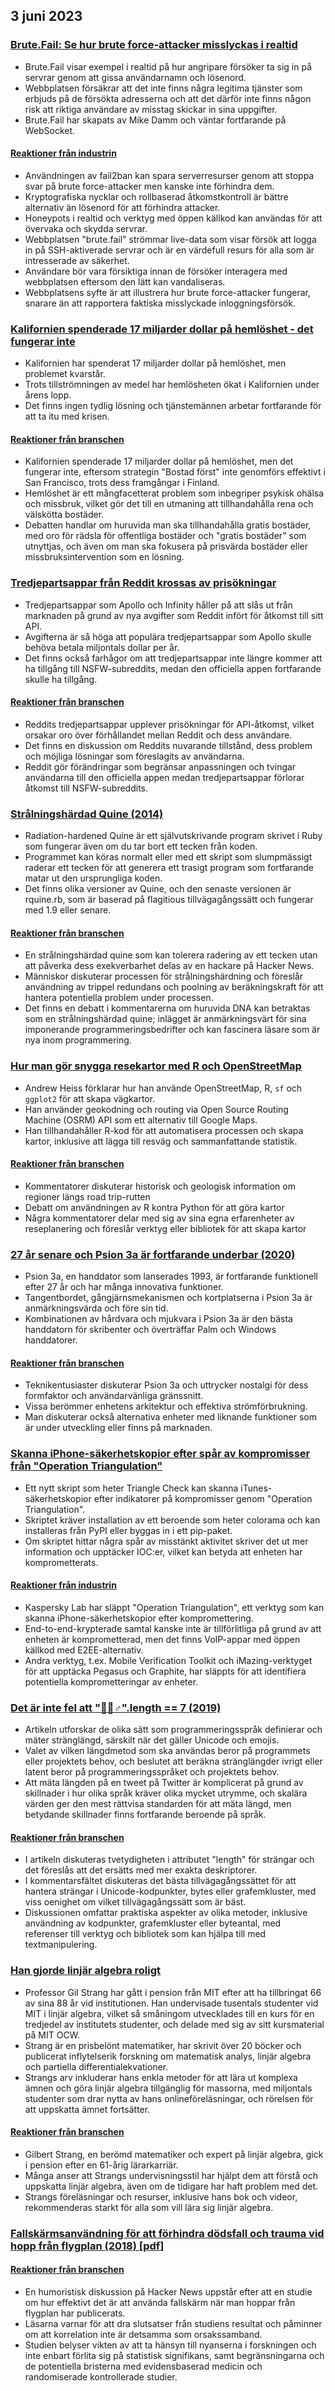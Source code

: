 

<CallToAction />

<Steps>

## 3 juni 2023

### [Brute.Fail: Se hur brute force-attacker misslyckas i realtid](https://brute.fail/)

- Brute.Fail visar exempel i realtid på hur angripare försöker ta sig in på servrar genom att gissa användarnamn och lösenord.
- Webbplatsen försäkrar att det inte finns några legitima tjänster som erbjuds på de försökta adresserna och att det därför inte finns någon risk att riktiga användare av misstag skickar in sina uppgifter.
- Brute.Fail har skapats av Mike Damm och väntar fortfarande på WebSocket.

#### [Reaktioner från industrin](http://news.ycombinator.com/item?id=36169954)

- Användningen av fail2ban kan spara serverresurser genom att stoppa svar på brute force-attacker men kanske inte förhindra dem.
- Kryptografiska nycklar och rollbaserad åtkomstkontroll är bättre alternativ än lösenord för att förhindra attacker.
- Honeypots i realtid och verktyg med öppen källkod kan användas för att övervaka och skydda servrar.
- Webbplatsen "brute.fail" strömmar live-data som visar försök att logga in på SSH-aktiverade servrar och är en värdefull resurs för alla som är intresserade av säkerhet.
- Användare bör vara försiktiga innan de försöker interagera med webbplatsen eftersom den lätt kan vandaliseras.
- Webbplatsens syfte är att illustrera hur brute force-attacker fungerar, snarare än att rapportera faktiska misslyckade inloggningsförsök.

### [Kalifornien spenderade 17 miljarder dollar på hemlöshet - det fungerar inte](https://www.wsj.com/articles/california-homeless-population-oakland-wood-street-encampment-78d42cc3)

- Kalifornien har spenderat 17 miljarder dollar på hemlöshet, men problemet kvarstår.
- Trots tillströmningen av medel har hemlösheten ökat i Kalifornien under årens lopp.
- Det finns ingen tydlig lösning och tjänstemännen arbetar fortfarande för att ta itu med krisen.

#### [Reaktioner från branschen](http://news.ycombinator.com/item?id=36162154)

- Kalifornien spenderade 17 miljarder dollar på hemlöshet, men det fungerar inte, eftersom strategin "Bostad först" inte genomförs effektivt i San Francisco, trots dess framgångar i Finland.
- Hemlöshet är ett mångfacetterat problem som inbegriper psykisk ohälsa och missbruk, vilket gör det till en utmaning att tillhandahålla rena och välskötta bostäder.
- Debatten handlar om huruvida man ska tillhandahålla gratis bostäder, med oro för rädsla för offentliga bostäder och "gratis bostäder" som utnyttjas, och även om man ska fokusera på prisvärda bostäder eller missbruksintervention som en lösning.

### [Tredjepartsappar från Reddit krossas av prisökningar](https://kotaku.com/reddit-third-party-3rd-apps-pricing-crush-ios-android-1850493992)

- Tredjepartsappar som Apollo och Infinity håller på att slås ut från marknaden på grund av nya avgifter som Reddit infört för åtkomst till sitt API.
- Avgifterna är så höga att populära tredjepartsappar som Apollo skulle behöva betala miljontals dollar per år.
- Det finns också farhågor om att tredjepartsappar inte längre kommer att ha tillgång till NSFW-subreddits, medan den officiella appen fortfarande skulle ha tillgång.

#### [Reaktioner från branschen](http://news.ycombinator.com/item?id=36162235)

- Reddits tredjepartsappar upplever prisökningar för API-åtkomst, vilket orsakar oro över förhållandet mellan Reddit och dess användare.
- Det finns en diskussion om Reddits nuvarande tillstånd, dess problem och möjliga lösningar som föreslagits av användarna.
- Reddit gör förändringar som begränsar anpassningen och tvingar användarna till den officiella appen medan tredjepartsappar förlorar åtkomst till NSFW-subreddits.

### [Strålningshärdad Quine (2014)](https://github.com/mame/radiation-hardened-quine)

- Radiation-hardened Quine är ett självutskrivande program skrivet i Ruby som fungerar även om du tar bort ett tecken från koden.
- Programmet kan köras normalt eller med ett skript som slumpmässigt raderar ett tecken för att generera ett trasigt program som fortfarande matar ut den ursprungliga koden.
- Det finns olika versioner av Quine, och den senaste versionen är rquine.rb, som är baserad på flagitious tillvägagångssätt och fungerar med 1.9 eller senare.

#### [Reaktioner från branschen](http://news.ycombinator.com/item?id=36162164)

- En strålningshärdad quine som kan tolerera radering av ett tecken utan att påverka dess exekverbarhet delas av en hackare på Hacker News.
- Människor diskuterar processen för strålningshärdning och föreslår användning av trippel redundans och poolning av beräkningskraft för att hantera potentiella problem under processen.
- Det finns en debatt i kommentarerna om huruvida DNA kan betraktas som en strålningshärdad quine; inlägget är anmärkningsvärt för sina imponerande programmeringsbedrifter och kan fascinera läsare som är nya inom programmering.

### [Hur man gör snygga resekartor med R och OpenStreetMap](https://www.andrewheiss.com/blog/2023/06/01/geocoding-routing-openstreetmap-r/)

- Andrew Heiss förklarar hur han använde OpenStreetMap, R, `sf` och `ggplot2` för att skapa vägkartor.
- Han använder geokodning och routing via Open Source Routing Machine (OSRM) API som ett alternativ till Google Maps.
- Han tillhandahåller R-kod för att automatisera processen och skapa kartor, inklusive att lägga till resväg och sammanfattande statistik.

#### [Reaktioner från branschen](http://news.ycombinator.com/item?id=36159864)

- Kommentatorer diskuterar historisk och geologisk information om regioner längs road trip-rutten
- Debatt om användningen av R kontra Python för att göra kartor
- Några kommentatorer delar med sig av sina egna erfarenheter av reseplanering och föreslår verktyg eller bibliotek för att skapa kartor

### [27 år senare och Psion 3a är fortfarande underbar (2020)](https://mcgst.com/2020/12/01/27-years-later-and-the-psion-3a-is-still-wonderful/)

- Psion 3a, en handdator som lanserades 1993, är fortfarande funktionell efter 27 år och har många innovativa funktioner.
- Tangentbordet, gångjärnsmekanismen och kortplatserna i Psion 3a är anmärkningsvärda och före sin tid.
- Kombinationen av hårdvara och mjukvara i Psion 3a är den bästa handdatorn för skribenter och överträffar Palm och Windows handdatorer.

#### [Reaktioner från branschen](http://news.ycombinator.com/item?id=36162265)

- Teknikentusiaster diskuterar Psion 3a och uttrycker nostalgi för dess formfaktor och användarvänliga gränssnitt.
- Vissa berömmer enhetens arkitektur och effektiva strömförbrukning.
- Man diskuterar också alternativa enheter med liknande funktioner som är under utveckling eller finns på marknaden.

### [Skanna iPhone-säkerhetskopior efter spår av kompromisser från "Operation Triangulation"](https://github.com/KasperskyLab/triangle_check)

- Ett nytt skript som heter Triangle Check kan skanna iTunes-säkerhetskopior efter indikatorer på kompromisser genom "Operation Triangulation".
- Skriptet kräver installation av ett beroende som heter colorama och kan installeras från PyPI eller byggas in i ett pip-paket.
- Om skriptet hittar några spår av misstänkt aktivitet skriver det ut mer information och upptäcker IOC:er, vilket kan betyda att enheten har komprometterats.

#### [Reaktioner från industrin](http://news.ycombinator.com/item?id=36164340)

- Kaspersky Lab har släppt "Operation Triangulation", ett verktyg som kan skanna iPhone-säkerhetskopior efter kompromettering.
- End-to-end-krypterade samtal kanske inte är tillförlitliga på grund av att enheten är komprometterad, men det finns VoIP-appar med öppen källkod med E2EE-alternativ.
- Andra verktyg, t.ex. Mobile Verification Toolkit och iMazing-verktyget för att upptäcka Pegasus och Graphite, har släppts för att identifiera potentiella komprometteringar av enheter.

### [Det är inte fel att "🤦🏼♂".length == 7 (2019)](https://hsivonen.fi/string-length/)

- Artikeln utforskar de olika sätt som programmeringsspråk definierar och mäter stränglängd, särskilt när det gäller Unicode och emojis.
- Valet av vilken längdmetod som ska användas beror på programmets eller projektets behov, och beslutet att beräkna stränglängder ivrigt eller latent beror på programmeringsspråket och projektets behov.
- Att mäta längden på en tweet på Twitter är komplicerat på grund av skillnader i hur olika språk kräver olika mycket utrymme, och skalära värden ger den mest rättvisa standarden för att mäta längd, men betydande skillnader finns fortfarande beroende på språk.

#### [Reaktioner från branschen](http://news.ycombinator.com/item?id=36159443)

- I artikeln diskuteras tvetydigheten i attributet "length" för strängar och det föreslås att det ersätts med mer exakta deskriptorer.
- I kommentarsfältet diskuteras det bästa tillvägagångssättet för att hantera strängar i Unicode-kodpunkter, bytes eller grafemkluster, med viss oenighet om vilket tillvägagångssätt som är bäst.
- Diskussionen omfattar praktiska aspekter av olika metoder, inklusive användning av kodpunkter, grafemkluster eller byteantal, med referenser till verktyg och bibliotek som kan hjälpa till med textmanipulering.

### [Han gjorde linjär algebra roligt](https://news.mit.edu/2023/gilbert-strang-made-linear-algebra-fun-0531)

- Professor Gil Strang har gått i pension från MIT efter att ha tillbringat 66 av sina 88 år vid institutionen. Han undervisade tusentals studenter vid MIT i linjär algebra, vilket så småningom utvecklades till en kurs för en tredjedel av institutets studenter, och delade med sig av sitt kursmaterial på MIT OCW.
- Strang är en prisbelönt matematiker, har skrivit över 20 böcker och publicerat inflytelserik forskning om matematisk analys, linjär algebra och partiella differentialekvationer.
- Strangs arv inkluderar hans enkla metoder för att lära ut komplexa ämnen och göra linjär algebra tillgänglig för massorna, med miljontals studenter som drar nytta av hans onlineföreläsningar, och rörelsen för att uppskatta ämnet fortsätter.

#### [Reaktioner från branschen](http://news.ycombinator.com/item?id=36168068)

- Gilbert Strang, en berömd matematiker och expert på linjär algebra, gick i pension efter en 61-årig lärarkarriär.
- Många anser att Strangs undervisningsstil har hjälpt dem att förstå och uppskatta linjär algebra, även om de tidigare har haft problem med det.
- Strangs föreläsningar och resurser, inklusive hans bok och videor, rekommenderas starkt för alla som vill lära sig linjär algebra.

### [Fallskärmsanvändning för att förhindra dödsfall och trauma vid hopp från flygplan (2018) [pdf]](https://www.bmj.com/content/bmj/363/bmj.k5094.full.pdf)

#### [Reaktioner från branschen](http://news.ycombinator.com/item?id=36161175)

- En humoristisk diskussion på Hacker News uppstår efter att en studie om hur effektivt det är att använda fallskärm när man hoppar från flygplan har publicerats.
- Läsarna varnar för att dra slutsatser från studiens resultat och påminner om att korrelation inte är detsamma som orsakssamband.
- Studien belyser vikten av att ta hänsyn till nyanserna i forskningen och inte enbart förlita sig på statistisk signifikans, samt begränsningarna och de potentiella bristerna med evidensbaserad medicin och randomiserade kontrollerade studier.

</Steps>
